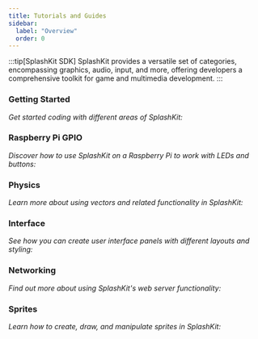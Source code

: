 ```yaml
---
title: Tutorials and Guides
sidebar:
  label: "Overview"
  order: 0
---
```



:::tip[SplashKit SDK]
SplashKit provides a versatile set of categories, encompassing graphics, audio, input, and more, offering developers a comprehensive toolkit for game and multimedia development.
:::

### Getting Started

*Get started coding with different areas of SplashKit:*

<CardGrid>
<LinkCard
  title="Using SplashKit"
  href="/guides/getting-started/0-using-splashkit/"
/>
<LinkCard
  title="Drawing using Procedures"
  href="/guides/getting-started/1-drawing-using-procedures/"
/>
<LinkCard
  title="Double Buffering"
  href="/guides/getting-started/2-double-buffering/"
/>
<LinkCard
  title="Using Mouse Inputs"
  href="/guides/getting-started/3-mouse-button-inputs/"
/>
<LinkCard
  title="Reading Text"
  href="/guides/getting-started/4-reading-text/"
/>
<LinkCard
  title="Loading Resources with Bundles"
  href="/guides/getting-started/5-loading-resources-with-bundles/"
/>
<LinkCard
  title="Using Animations in SplashKit"
  href="/guides/getting-started/6-using-animations/"
/>
<LinkCard
  title="Get Started with SplashKit Audio"
  href="/guides/getting-started/7-getting-started-with-audio/"
/>
<LinkCard
  title="SplashKit Camera"
  href="/guides/getting-started/8-using-splashkit-camera/"
/>
<LinkCard
  title="Using JSON in SplashKit"
  href="/guides/getting-started/9-json_intro/"
/>
<LinkCard
  title="Useful Utilities"
  href="/guides/getting-started/10-useful-utilities/"
/>
<LinkCard
  title="SplashKit Colors"
  href="/guides/getting-started/11-colour-generator/"
/>
</CardGrid>

### Raspberry Pi GPIO

*Discover how to use SplashKit on a Raspberry Pi to work with LEDs and buttons:*

<CardGrid>
<LinkCard
  title="Get Started with SplashKit GPIO"
  href="/guides/raspberry-gpio/0-blink-led/"
/>
<LinkCard
  title="Reading Button Presses"
  href="/guides/raspberry-gpio/1-read-button-press/"
/>
<LinkCard
  title="Using PWM to control LED brightness"
  href="/guides/raspberry-gpio/2-pwm-control-led/"
/>
<LinkCard
  title="Modify PWM through button presses"
  href="/guides/raspberry-gpio/3-pwm-button-control/"
/>
</CardGrid>

### Physics

*Learn more about using vectors and related functionality in SplashKit:*

<CardGrid>
<LinkCard
  title="Introduction to Vectors"
  href="/guides/physics/0-introduction-to-vectors/"
/>
<LinkCard
  title="Vector Magnitudes"
  href="/guides/physics/1-vector-magnitudes/"
/>
<LinkCard
  title="Vector Arithmetic"
  href="/guides/physics/2-vector-arithmetic/"
/>
<LinkCard
  title="Vector Angles"
  href="/guides/physics/3-vector-geometry-angles/"
/>
<LinkCard
  title="Resolving Collisions Using Vectors"
  href="/guides/physics/4-collision-detection-using-vectors/"
/>
<LinkCard
  title="Collisions and Gravity"
  href="/guides/physics/5-collisions-and-gravity/"
/>
<LinkCard
  title="Raycasting Basics"
  href="/guides/physics/6-raycasting-basics/"
/>
<LinkCard
  title="Raycasting and Illumination"
  href="/guides/physics/7-raycasting-light/"
/>
<LinkCard
  title="2D to 3D Projection"
  href="/guides/physics/8-3d-projection-raycasting/"
/>
</CardGrid>

### Interface

*See how you can create user interface panels with different layouts and styling:*

<CardGrid>
<LinkCard
  title="Getting Started Creating User Interfaces"
  href="/guides/interface/00-interface/"
/>
<LinkCard
  title="Layouts in User Interfaces"
  href="/guides/interface/01-interface-layouting/"
/>
<LinkCard
  title="Styling User Interfaces"
  href="/guides/interface/02-interface-styling/"
/>
</CardGrid>

### Networking

*Find out more about using SplashKit's web server functionality:*

<CardGrid>
<LinkCard
  title="Getting Started With Servers"
  href="/guides/networking/0-getting-started-with-servers/"
/>
<LinkCard
  title="Routing With Servers"
  href="/guides/networking/1-routing-with-servers/"
/>
<LinkCard
  title="How to make a RESTful API call using SplashKit"
  href="/guides/networking/2-restful-api-call/"
/>
</CardGrid>

### Sprites

*Learn how to create, draw, and manipulate sprites in SplashKit:*

<CardGrid>
<LinkCard
  title="Getting Started With Sprites"
  href="/guides/sprites/0-getting-started-with-sprites/"
/>
</CardGrid>